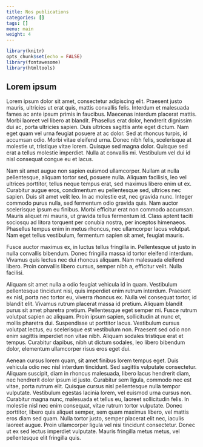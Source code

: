```yaml
---
title: Nos publications
categories: []
tags: []
menu: main
weight: 4
---
```


```r
library(knitr)
opts_chunk$set(echo = FALSE)
library(fontawesome)
library(htmltools)
```

## Lorem ipsum

Lorem ipsum dolor sit amet, consectetur adipiscing elit. Praesent justo mauris, ultricies ut erat quis, mattis convallis felis. Interdum et malesuada fames ac ante ipsum primis in faucibus. Maecenas interdum placerat mattis. Morbi laoreet vel libero at blandit. Phasellus erat dolor, hendrerit dignissim dui ac, porta ultricies sapien. Duis ultrices sagittis ante eget dictum. Nam eget quam vel urna feugiat posuere at ac dolor. Sed at rhoncus turpis, id accumsan odio. Morbi vitae eleifend urna. Donec nibh felis, scelerisque at molestie ut, tristique vitae lorem. Quisque sed magna dolor. Quisque sed erat a tellus molestie imperdiet. Nulla at convallis mi. Vestibulum vel dui id nisl consequat congue eu et lacus.

Nam sit amet augue non sapien euismod ullamcorper. Nullam at nulla pellentesque, aliquam tortor sed, posuere nulla. Aliquam facilisis, leo vel ultrices porttitor, tellus neque tempus erat, sed maximus libero enim ut ex. Curabitur augue eros, condimentum eu pellentesque sed, ultrices nec sapien. Duis sit amet velit leo. In ac molestie est, nec gravida nunc. Integer commodo purus nulla, sed fermentum odio gravida quis. Nam auctor scelerisque ipsum eu finibus. Morbi efficitur erat non commodo accumsan. Mauris aliquet mi mauris, ut gravida tellus fermentum id. Class aptent taciti sociosqu ad litora torquent per conubia nostra, per inceptos himenaeos. Phasellus tempus enim in metus rhoncus, nec ullamcorper lacus volutpat. Nam eget tellus vestibulum, fermentum sapien sit amet, feugiat mauris.

Fusce auctor maximus ex, in luctus tellus fringilla in. Pellentesque ut justo in nulla convallis bibendum. Donec fringilla massa id tortor eleifend interdum. Vivamus quis lectus nec dui rhoncus aliquam. Nam malesuada eleifend libero. Proin convallis libero cursus, semper nibh a, efficitur velit. Nulla facilisi.

Aliquam sit amet nulla a odio feugiat vehicula id in quam. Vestibulum pellentesque tincidunt nisi, quis imperdiet enim rutrum interdum. Praesent ex nisl, porta nec tortor eu, viverra rhoncus ex. Nulla vel consequat tortor, id blandit elit. Vivamus rutrum placerat massa id pretium. Aliquam blandit purus sit amet pharetra pretium. Pellentesque eget semper mi. Fusce rutrum volutpat sapien ac aliquam. Proin ipsum sapien, sollicitudin at nunc et, mollis pharetra dui. Suspendisse ut porttitor lacus. Vestibulum cursus volutpat lectus, eu scelerisque est vestibulum non. Praesent sed odio non enim sagittis imperdiet non vitae nibh. Aliquam sodales tristique erat et tempus. Curabitur dapibus, nibh ut dictum sodales, leo libero bibendum dolor, elementum ullamcorper risus eros eget dui.

Aenean cursus lorem quam, sit amet finibus lorem tempus eget. Duis vehicula odio nec nisl interdum tincidunt. Sed sagittis vulputate consectetur. Aliquam suscipit, diam in rhoncus malesuada, libero lacus hendrerit diam, nec hendrerit dolor ipsum id justo. Curabitur sem ligula, commodo nec est vitae, porta rutrum elit. Quisque cursus nisl pellentesque nulla tempor vulputate. Vestibulum egestas lacinia lorem, vel euismod urna cursus non. Curabitur magna nunc, malesuada et tellus eu, laoreet sollicitudin felis. In molestie nisl nec enim consequat, vitae rutrum tortor vulputate. Donec porttitor, libero quis aliquet semper, sem quam maximus libero, vel mattis eros diam sed quam. Nulla tortor justo, semper placerat elit nec, iaculis laoreet augue. Proin ullamcorper ligula vel nisi tincidunt consectetur. Donec ut ex sed lectus imperdiet vulputate. Mauris fringilla metus metus, vel pellentesque elit fringilla quis.


